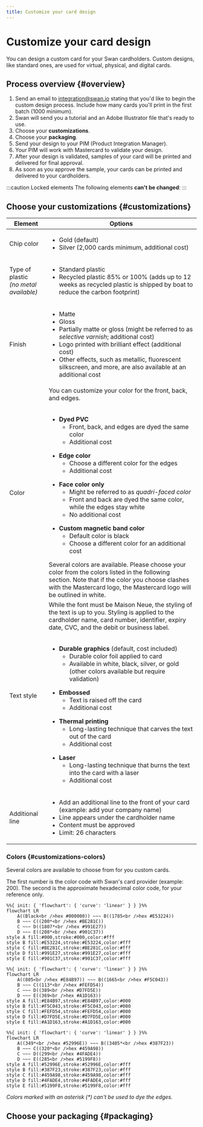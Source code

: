```yaml
---
title: Customize your card design
---
```


# Customize your card design

You can design a custom card for your Swan cardholders.
Custom designs, like standard ones, are used for virtual, physical, and digital cards.


<CustomCardDesign />

## Process overview {#overview}

1. Send an email to integration@swan.io stating that you'd like to begin the custom design process. Include how many cards you'll print in the first batch (1000 minimum).
1. Swan will send you a tutorial and an Adobe Illustrator file that's ready to use.
1. Choose your **customizations**.
1. Choose your **packaging**.
1. Send your design to your PIM (Product Integration Manager).
1. Your PIM will work with Mastercard to validate your design.
1. After your design is validated, samples of your card will be printed and delivered for final approval.
1. As soon as you approve the sample, your cards can be printed and delivered to your cardholders.


:::caution Locked elements
The following elements **can't be changed**:
<CustomCardLockedElements />
:::

## Choose your customizations {#customizations}

| Element | Options |
| --- | --- |
| Chip color | <ul><li>Gold (default)</li><li>Silver (2,000 cards minimum, additional cost)</li></ul> |
| Type of plastic<br/>*(no metal available)* | <ul><li>Standard plastic</li><li>Recycled plastic 85% or 100% (adds up to 12 weeks as recycled plastic is shipped by boat to reduce the carbon footprint)</li></ul> |
| Finish | <ul><li>Matte</li><li>Gloss</li><li>Partially matte or gloss (might be referred to as *selective varnish*; additional cost)</li><li>Logo printed with brilliant effect (additional cost)</li><li>Other effects, such as metallic, fluorescent silkscreen, and more, are also available at an additional cost</li></ul> |
| Color | You can customize your color for the front, back, and edges.<br/><br/><ul><li>**Dyed PVC**<ul><li>Front, back, and edges are dyed the same color </li><li>Additional cost</li></ul></li></ul><ul><li>**Edge color**<ul><li>Choose a different color for the edges</li><li>Additional cost</li></ul></li></ul><ul><li>**Face color only**<ul><li>Might be referred to as *quadri-faced color*</li><li>Front and back are dyed the same color, while the edges stay white</li><li>No additional cost</li></ul></li></ul><ul><li>**Custom magnetic band color**<ul><li>Default color is black</li><li>Choose a different color for an additional cost</li></ul></li></ul>Several colors are available. Please choose your color from the colors listed in the following section. Note that if the color you choose clashes with the Mastercard logo, the Mastercard logo will be outlined in white. |
| Text style | While the font must be Maison Neue, the styling of the text is up to you. Styling is applied to the cardholder name, card number, identifier, expiry date, CVC, and the debit or business label.<br/><br/><ul><li>**Durable graphics** (default, cost included)<ul><li>Durable color foil applied to card</li><li>Available in white, black, silver, or gold (other colors available but require validation)</li></ul></li></ul><ul><li>**Embossed**<ul><li>Text is raised off the card</li><li>Additional cost</li></ul></li></ul><ul><li>**Thermal printing**<ul><li>Long-lasting technique that carves the text out of the card</li><li>Additional cost</li></ul></li></ul><ul><li>**Laser**<ul><li>Long-lasting technique that burns the text into the card with a laser</li><li>Additional cost</li></ul></li></ul> |
| Additional line | <ul><li>Add an additional line to the front of your card (example: add your company name)</li><li>Line appears under the cardholder name</li><li>Content must be approved</li><li>Limit: 26 characters</li></ul> |

### Colors {#customizations-colors}

Several colors are available to choose from for you custom cards.

The first number is the color code with Swan's card provider (example: 200).
The second is the approximate hexadecimal color code, for your reference only.

```mermaid
%%{ init: { 'flowchart': { 'curve': 'linear' } } }%%
flowchart LR
    A((Black<br />hex #000000)) ~~~ B((1785<br />hex #E53224))
    B ~~~ C((200*<br />hex #BE281C))
    C ~~~ D((1807*<br />hex #991E27))
    D ~~~ E((208*<br />hex #901C37))
style A fill:#000,stroke:#000,color:#fff
style B fill:#E53224,stroke:#E53224,color:#fff
style C fill:#BE281C,stroke:#BE281C,color:#fff
style D fill:#991E27,stroke:#991E27,color:#fff
style E fill:#901C37,stroke:#901C37,color:#fff
```

```mermaid
%%{ init: { 'flowchart': { 'curve': 'linear' } } }%%
flowchart LR
    A((805<br />hex #E84B97)) ~~~ B((1665<br />hex #F5C043))
    B ~~~ C((113*<br />hex #FEFD54))
    C ~~~ D((389<br />hex #D7FD5E))
    D ~~~ E((369<br />hex #A1D163))
style A fill:#E84B97,stroke:#E84B97,color:#000
style B fill:#F5C043,stroke:#F5C043,color:#000
style C fill:#FEFD54,stroke:#FEFD54,color:#000
style D fill:#D7FD5E,stroke:#D7FD5E,color:#000
style E fill:#A1D163,stroke:#A1D163,color:#000
```

```mermaid
%%{ init: { 'flowchart': { 'curve': 'linear' } } }%%
flowchart LR
    A((349*<br />hex #52996E)) ~~~ B((3405*<br />hex #387F23))
    B ~~~ C((320*<br />hex #459A98))
    C ~~~ D((299<br />hex #4FADE4))
    D ~~~ E((285<br />hex #5199F8))
style A fill:#52996E,stroke:#52996E,color:#fff
style B fill:#387F23,stroke:#387F23,color:#fff
style C fill:#459A98,stroke:#459A98,color:#fff
style D fill:#4FADE4,stroke:#4FADE4,color:#fff
style E fill:#5199F8,stroke:#5199F8,color:#fff
```

*Colors marked with an asterisk (\*) can't be used to dye the edges.*

## Choose your packaging {#packaging}


<Packaging />